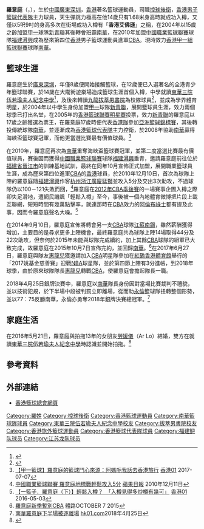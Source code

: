 {{Infobox basketball biography
| name         = 羅意庭 <br> Lo Yi Ting
| image        = 
| position     = [[控球後衛|控球後衛]]
| height_m     = 1.75
| weight_kg    = 72
| league       = [[香港男子甲一組籃球聯賽|香港甲一組籃球聯賽]]
| team         = [[南華籃球隊|南華]]
| number       = 5
| nationality  = {{CHN-HKG}}
| birth_date   = {{Birth date and age|1987|11|14|mf=y}}
| birth_place  = {{CHN}}[[廣東省|廣東省]][[深圳市|深圳市]]
| high_school  = [[東華三院伍若瑜夫人紀念中學|東華三院伍若瑜夫人紀念中學]] <br> [[拔萃男書院|拔萃男書院]]
| college      = [[香港理工大學|香港理工大學]]
| career_start = 2004
| career_end   = 
| years1       = 2004–2005
| team1        = [[新青聯籃球隊|新青聯]]
| years2       = 2005–2010
| team2        = [[南華籃球隊|南華]]
| years3       = 2010–2014
| team3        = [[福建鱘潯興籃球俱樂部|福建潯興]]
| years4       = 2014–2015
| team4        = [[江蘇龍肯帝亞籃球俱樂部|江蘇南鋼]]
| years5       = 2015–
| team5        = [[南華籃球隊|南華]]
| awards       = 
* [[香港籃球聯賽|香港籃球明星賽]]（2005年）
* 海峽盃最有價值球員（2008、2010年）
* [[香港籃球聯賽|香港高級組銀牌冠軍]]（8次）
* [[香港男子甲一組籃球聯賽|香港甲一聯賽總冠軍]]（2005、2008、2016、2017）
* 柔佛邀請賽蘇丹盃冠軍（2015）
* 國際大學生籃球邀請賽冠軍（2017）
}}

'''羅意庭'''（{{lang-en|Lo Yi Ting}}，{{bd|1987年|11月14日}}），生於[[中國|中國]][[廣東|廣東]][[深圳|深圳]]，[[香港|香港]]著名籃球運動員，司職[[控球後衛|控球後衛]]，[[香港男子籃球代表隊|香港男子籃球代表隊]]主力球員，天生彈跳力極高在他14歲只有1.68米身高時就成功入樽，又僅以5呎9吋的身高多次在街場成功入樽有「'''香港艾佛遜'''」之稱，在2004年以15歲之齡加盟[[香港男子甲一組籃球聯賽|甲一]]球隊[[新青聯籃球隊|新青聯]]其後轉會班霸[[南華籃球隊|南華]]，在2010年加盟[[中國男子籃球職業聯賽|中國職業籃球聯賽]]球隊[[福建潯興|福建潯興]]成為歷來第四位[[香港|香港]]男子籃球運動員進軍[[CBA|CBA]]。現時效力[[香港男子甲一組籃球聯賽|香港甲一組籃球聯賽]]球隊[[南華籃球隊|南華]]。

==籃球生涯==
羅意庭生於[[廣東|廣東]][[深圳|深圳]]，年僅8歲便開始接觸籃球，在12歲便已入選著名的全港青少年籃球聯賽，於14歲在大隴街遊樂場造成籃球生涯首個入樽，中學就讀[[東華三院伍若瑜夫人紀念中學|東華三院伍若瑜夫人紀念中學]]<ref>{{cite news | title=「新人王」插花贏掌聲 | url=http://www.myaa.org.hk/n050430.htm | format= | publisher=明報 | date=2005-04-30 | accessdate=2019-02-03 | archive-date=2016-06-29 | archive-url=https://web.archive.org/web/20160629001042/http://www.myaa.org.hk/n050430.htm | dead-url=no }}</ref>，及後來轉讀[[九龍|九龍]][[拔萃男書院|拔萃男書院]]為校隊球員<ref>{{cite web |url=http://www.hkssf-ext.org.hk/external/Past%20Results/Jing%20Ying/JY%2005-06/JYBB0506_All_Results.pdf |title=2005-2006年度全港學界精英籃球比賽 |last= |first= |date= |website= |publisher=香港學界體育聯會 |access-date=2019-02-03 |quote= |archive-date=2011-11-07 |archive-url=https://web.archive.org/web/20111107203443/http://www.hkssf-ext.org.hk/external/Past%20Results/Jing%20Ying/JY%2005-06/JYBB0506_All_Results.pdf |dead-url=no }}</ref>，並成為學界體育明星，於2004年以中學生身份加盟[[香港男子甲一組籃球聯賽|甲一]]球隊[[新青聯籃球隊|新青聯]]，展開籃球員生涯，效力兩個球季已打出名堂，在2005年的[[香港籃球聯賽|香港籃球聯賽明星賽]]投票，效力[[新青聯籃球隊|新青聯]]的羅意庭以17歲之齡獲選為票王，在羅意庭17歲時便代表[[香港男子籃球代表隊|香港隊]]參加[[亞洲籃球錦標賽|亞洲籃球錦標賽]]，其後轉投傳統球隊[[南華籃球隊|南華]]，並逐漸成為[[香港男子籃球代表隊|香港籃球代表隊]]主力控衛，於2008年協助[[南華籃球隊|南華]]贏得海峽盃籃球賽冠軍，而他更當選比賽最有價值球員。<ref>[https://www.hk01.com/%E9%AB%94%E8%82%B2/103192/-%E7%94%B2%E4%B8%80%E7%B1%83%E7%90%83-%E7%BE%85%E6%84%8F%E5%BA%AD%E7%9A%84%E7%B1%83%E7%90%83%E9%AC%A5%E5%BF%83%E4%BE%86%E6%BA%90-%E9%98%BF%E5%AA%BD%E5%91%83%E6%88%91%E8%A9%B1%E5%8E%BB%E9%A6%99%E6%B8%AF%E6%97%85%E8%A1%8C 【甲一籃球】羅意庭的籃球鬥心來源：阿媽呃我話去香港旅行] [[香港01|香港01]] 2017-07-07</ref>

在2010年，羅意庭再次為[[南華籃球隊|南華]]重奪海峽盃籃球賽冠軍，並第二度當選比賽最有價值球員，賽後因而獲得[[中國男子籃球職業聯賽|中國職業籃球聯賽]]球隊[[福建潯興|福建潯興]]垂青，邀請羅意庭前往位於[[福建省|福建省]][[晉江市|晉江市]]的訓練基地試訓，最終在同年10月宣佈正式加盟，展開職業籃球員生涯，成為歷來第四位進軍[[CBA|CBA]]的[[香港|香港]]球員，於2010年12月10日，首次為球隊上陣的羅意庭隨[[福建潯興|福建潯興]]作客[[杭州|杭州]][[浙江猛獅籃球俱樂部|浙江廣廈猛獅]]並攻入5分及交出3次助攻，不過球隊仍以100－121失敗而回，<ref>[http://hk.apple.nextmedia.com/template/apple/art_main.php?iss_id=20101211&sec_id=25391&subsec_id=25392&art_id=14755389 中國職業籃球聯賽 羅意庭地標戰輕鬆攻入5分] {{Wayback|url=http://hk.apple.nextmedia.com/template/apple/art_main.php?iss_id=20101211&sec_id=25391&subsec_id=25392&art_id=14755389 |date=20110117023013 }} [[蘋果日報|蘋果日報]] 2010年12月11日</ref>羅意庭在[[2011-12年中國男子籃球職業聯賽|2012年CBA季後賽]]的一場賽事企圖入樽之際卻失足滑地，遭網民譏諷「輕鬆入樽」至今，事後被一個內地體育微博把片段上載互聯網，短短時間有幾萬點擊率，就連那時在[[CBA|CBA]]效力的[[艾倫·布魯克斯|阿倫布祿士]]都有提及此事，因而令羅意庭聲名大噪。<ref>[http://www.hk01.com/%E9%AB%94%E8%82%B2/19267/-%E4%B8%80%E7%B1%83%E5%AD%90-%E7%BE%85%E6%84%8F%E5%BA%AD-%E4%B8%8B-%E8%BC%95%E9%AC%86%E5%85%A5%E6%A8%BD-%E5%85%A5%E6%A8%BD%E8%A6%8B%E5%BE%97%E5%A4%9A%E7%82%92%E6%A8%BD%E6%9C%89%E5%B9%BE%E5%8F%AF- 【一籃子．羅意庭（下）】輕鬆入樽？　「入樽見得多炒樽有幾可」] {{Wayback|url=http://www.hk01.com/%E9%AB%94%E8%82%B2/19267/-%E4%B8%80%E7%B1%83%E5%AD%90-%E7%BE%85%E6%84%8F%E5%BA%AD-%E4%B8%8B-%E8%BC%95%E9%AC%86%E5%85%A5%E6%A8%BD-%E5%85%A5%E6%A8%BD%E8%A6%8B%E5%BE%97%E5%A4%9A%E7%82%92%E6%A8%BD%E6%9C%89%E5%B9%BE%E5%8F%AF- |date=20170808040103 }} [[香港01|香港01]] 2016-05-03</ref>

在2014年9月10日，羅意庭宣佈將轉會另一支[[CBA|CBA]]球隊[[江蘇南鋼|江蘇南鋼]]，雖然薪酬獲得增加，主要目的是尋求更多上陣機會，最終羅意庭共為球隊上陣14場取得44分及22次助攻，但奈何於2015年未能與球隊完成續約，加上其餘[[CBA|CBA]]球隊的組軍已大致完成，故羅意庭在2015年10月7日宣佈完約，並回歸[[南華籃球隊|南華]]。<ref>[http://sportsroad.hk/archives/92245 羅意庭新季暫別CBA] {{Wayback|url=http://sportsroad.hk/archives/92245 |date=20201031042605 }} 體路OCTOBER 7 2015</ref>在2017年6月27日，羅意庭與隊友[[惠龍兒|惠龍兒]]獲邀請加入[[CBA|CBA]]明星隊參加在[[紅磡|紅磡]][[香港體育館|香港體育館]]舉行的「2017姚基金慈善賽」迎戰[[NBA|NBA]]球星隊，並於第四節上陣有3分進帳，到2018年球季，由於原來球隊隊長[[惠龍兒|惠龍兒]]轉戰[[CBA|CBA]]，使羅意庭會擔起隊長一職。

2018年4月25日銀牌決賽中，羅意庭以[[南華|南華]]隊長身份因對當場比賽裁判不禮貌，並以技術犯規，於下半場中段被判罰立即離場，從而助[[永倫|永倫]]籃球隊扭轉整個形勢，並以77：75反勝南華，永倫亦勇奪2018年銀牌決賽總冠軍。<ref>[https://www.hk01.com/Jumper/182094/%E9%8A%80%E7%89%8C%E8%B3%BD-%E5%8D%97%E8%8F%AF%E7%BE%85%E6%84%8F%E5%BA%AD%E4%B8%8B%E5%8D%8A%E5%A0%B4%E8%A2%AB%E9%80%90%E9%9B%A2%E5%A0%B4-%E6%B0%B8%E5%80%AB%E6%B3%B0%E9%82%A3%E6%80%92%E8%BD%9F38%E5%88%86%E6%88%90%E5%8A%9F%E8%87%A3 南華羅意庭下半場被逐離場] {{Wayback|url=https://www.hk01.com/Jumper/182094/%E9%8A%80%E7%89%8C%E8%B3%BD-%E5%8D%97%E8%8F%AF%E7%BE%85%E6%84%8F%E5%BA%AD%E4%B8%8B%E5%8D%8A%E5%A0%B4%E8%A2%AB%E9%80%90%E9%9B%A2%E5%A0%B4-%E6%B0%B8%E5%80%AB%E6%B3%B0%E9%82%A3%E6%80%92%E8%BD%9F38%E5%88%86%E6%88%90%E5%8A%9F%E8%87%A3 |date=20180725153330 }}[[hk01.com|hk01.com]]2018年4月25日</ref>

==家庭生活==
在2016年5月21日，羅意庭與拍拖13年的女朋友[[勞媛儀|勞媛儀]]（Ar Lo）結婚，雙方在就讀[[東華三院伍若瑜夫人紀念中學|東華三院伍若瑜夫人紀念中學]]時認識並開始拍拖。<ref>{{cite news|url=http://hk.on.cc/hk/bkn/cnt/sport/20160506/bkn-20160506001032082-0506_00882_001.html|title=甲一籃球　結婚當入樽！羅意庭5.21小登科|date=2016年5月6日|newspaper=[[東方日報_(香港)|東方日報 (香港)]]|accessdate=2016年5月18日|archive-date=2018年10月3日|archive-url=https://web.archive.org/web/20181003161032/http://hk.on.cc/hk/bkn/cnt/sport/20160506/bkn-20160506001032082-0506_00882_001.html|dead-url=no}}</ref>

==參考資料==
{{reflist}}

==外部連結==
*[http://www.basketball.org.hk/ 香港籃球總會網頁] {{Wayback|url=http://www.basketball.org.hk/ |date=20160630214738 }}

{{DEFAULTSORT:Lo Yi Ting}}
[[Category:羅姓|Category:羅姓]]
[[Category:控球後衛|Category:控球後衛]]
[[Category:香港籃球運動員|Category:香港籃球運動員]]
[[Category:南華籃球隊球員|Category:南華籃球隊球員]]
[[Category:東華三院伍若瑜夫人紀念中學校友|Category:東華三院伍若瑜夫人紀念中學校友]]
[[Category:拔萃男書院校友|Category:拔萃男書院校友]]
[[Category:香港旅外籃球運動員|Category:香港旅外籃球運動員]]
[[Category:香港籃球代表隊球員|Category:香港籃球代表隊球員]]
[[Category:福建鲟队球员|Category:福建鲟队球员]]
[[Category:江苏龙队球员|Category:江苏龙队球员]]